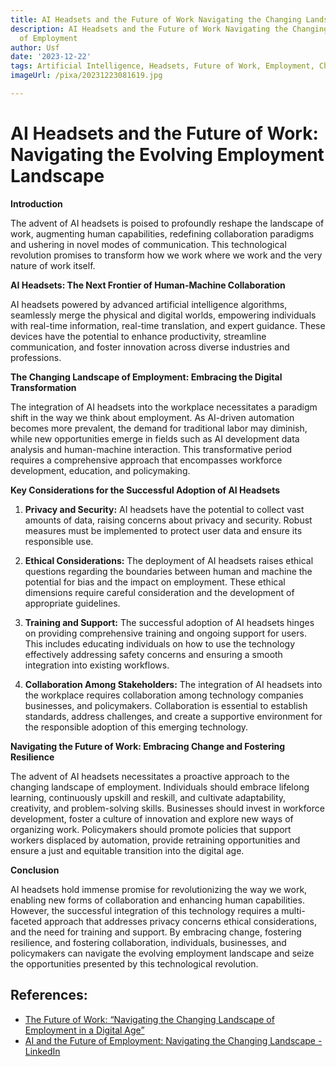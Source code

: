```yaml
---
title: AI Headsets and the Future of Work Navigating the Changing Landscape of Employment
description: AI Headsets and the Future of Work Navigating the Changing Landscape
  of Employment
author: Usf
date: '2023-12-22'
tags: Artificial Intelligence, Headsets, Future of Work, Employment, Changing Landscape
imageUrl: /pixa/20231223081619.jpg

---
```

#  **AI Headsets  and the Future of Work: Navigating the  Evolving Employment Landscape**

**Introduction**

The advent of AI headsets is poised to  profoundly reshape the landscape  of work, augmenting human  capabilities, redefining collaboration paradigms and ushering in novel modes  of communication. This technological revolution promises to transform how we work where we work and the very nature of work itself.

**AI Headsets:  The Next Frontier of Human-Machine Collaboration**

AI headsets powered by advanced artificial intelligence algorithms, seamlessly merge the  physical and digital worlds, empowering individuals with real-time information, real-time translation, and expert guidance. These  devices have the potential to enhance productivity, streamline communication, and foster  innovation across diverse industries and professions.

**The Changing Landscape of Employment: Embracing the Digital Transformation**

The integration of AI headsets  into the workplace necessitates a paradigm shift in the way we think about employment. As AI-driven automation becomes more prevalent, the demand  for traditional labor may  diminish, while new opportunities emerge in fields such as AI development data analysis and  human-machine  interaction. This transformative period requires a comprehensive approach that encompasses workforce development, education, and policymaking.

**Key Considerations for  the Successful Adoption of AI Headsets**

1. **Privacy  and Security:** AI headsets have  the  potential to collect vast amounts of data,  raising concerns  about privacy and security.  Robust measures must be implemented to protect user data and ensure its responsible use.

2. **Ethical Considerations:**  The deployment of AI headsets raises ethical questions regarding  the boundaries between human and machine the potential for bias and the impact  on employment. These ethical  dimensions require careful consideration  and the development of appropriate guidelines.

3. **Training and Support:** The successful adoption of AI headsets hinges on  providing comprehensive training and ongoing support for  users. This includes educating individuals on how to use the technology effectively addressing safety concerns and ensuring a smooth integration into existing workflows.

4. **Collaboration Among Stakeholders:** The integration of AI headsets into the workplace requires collaboration  among technology companies businesses, and policymakers. Collaboration is essential to establish standards,  address  challenges, and create a supportive environment for  the responsible adoption of this emerging technology.

**Navigating the Future  of Work: Embracing Change and Fostering Resilience**

The advent of AI  headsets necessitates  a proactive approach to the changing landscape of employment. Individuals should embrace lifelong learning, continuously upskill and reskill, and cultivate adaptability, creativity, and problem-solving  skills.  Businesses should invest in workforce development, foster  a culture of innovation and explore new ways of organizing work. Policymakers should promote policies that support workers displaced by automation, provide retraining  opportunities and ensure a just and  equitable transition into the digital age.

**Conclusion**

AI headsets hold immense  promise for revolutionizing the  way we work, enabling new forms of collaboration  and enhancing  human capabilities. However, the successful integration of this technology requires a multi-faceted approach that  addresses privacy concerns ethical considerations, and the need for training and support. By embracing change, fostering resilience, and fostering collaboration, individuals, businesses, and policymakers can navigate  the evolving employment landscape and seize the opportunities presented by this technological revolution.

## References:
- [The Future of Work: “Navigating the Changing Landscape of Employment in a Digital Age”](https://www.amazon.com/Future-Work-Navigating-Landscape-Employment/dp/B0C2SD1FXK)
- [AI and the Future of Employment: Navigating the Changing Landscape - LinkedIn](https://www.linkedin.com/pulse/ai-future-employment-navigating-changing-landscape-owusu-mba)
